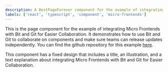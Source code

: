 ```yaml
---
description: A BestPageForever component for the example of integrating Micro Frontends with Bit and Git for Easier Collaboration.
labels: ['react', 'typescript', 'component', 'micro-frontends']
---
```



This is the page component for the example of integrating Micro Frontends with Bit and Git for Easier Collaboration. It demonstrates how to use Bit and Git to collaborate on components and make sure teams can release updates independently.
You can find the github repository for this example [here](https://github.com/we-are-the-champions/the-page-turners).

This component has a fixed design that includes a title, an illustration, and a text explanation about integrating Micro Frontends with Bit and Git for Easier Collaboration.

